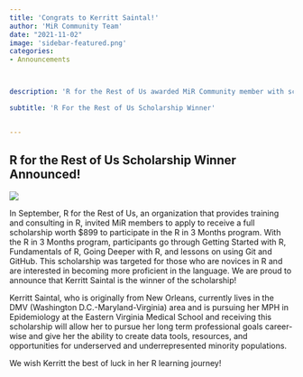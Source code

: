 ```yaml
---
title: 'Congrats to Kerritt Saintal!'
author: 'MiR Community Team'
date: "2021-11-02"
image: 'sidebar-featured.png'
categories:
- Announcements



description: 'R for the Rest of Us awarded MiR Community member with scholarship.'

subtitle: 'R For the Rest of Us Scholarship Winner'


---
```




## R for the Rest of Us Scholarship Winner Announced!

![](kerrit_profile.png)  



In September,  R for the Rest of Us, an organization that provides training and consulting in R,  invited MiR members to apply to receive a full scholarship worth $899 to participate in the R in 3 Months program. With the R in 3 Months program, participants go through Getting Started with R, Fundamentals of R, Going Deeper with R, and lessons on using Git and GitHub. This scholarship was targeted for those who are novices in R and are interested in becoming more proficient in the language. We are proud to announce that Kerritt Saintal is the winner of the scholarship!


Kerritt Saintal, who is originally from New Orleans, currently lives in the DMV (Washington D.C.-Maryland-Virginia) area and is pursuing her MPH in Epidemiology at the Eastern Virginia Medical School and receiving this scholarship will allow her to pursue her long term professional goals career-wise and give her the ability to create data tools, resources, and opportunities for underserved and underrepresented minority populations.

We wish Kerritt the best of luck in her R learning journey!
